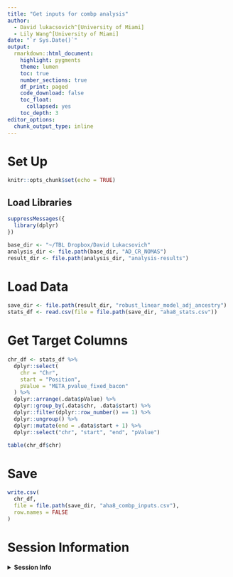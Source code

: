 ```yaml
---
title: "Get inputs for combp analysis"
author: 
  - David lukacsovich^[University of Miami]
  - Lily Wang^[University of Miami]
date: "`r Sys.Date()`"
output:
  rmarkdown::html_document:
    highlight: pygments
    theme: lumen
    toc: true
    number_sections: true
    df_print: paged
    code_download: false
    toc_float:
      collapsed: yes
    toc_depth: 3
editor_options:
  chunk_output_type: inline    
---
```


# Set Up

```r
knitr::opts_chunk$set(echo = TRUE)
```

## Load Libraries

```r
suppressMessages({
  library(dplyr)
})

base_dir <- "~/TBL Dropbox/David Lukacsovich"
analysis_dir <- file.path(base_dir, "AD_CR_NOMAS")
result_dir <- file.path(analysis_dir, "analysis-results")
```

# Load Data

```r
save_dir <- file.path(result_dir, "robust_linear_model_adj_ancestry")
stats_df <- read.csv(file = file.path(save_dir, "aha8_stats.csv"))
```

# Get Target Columns

```r
chr_df <- stats_df %>%
  dplyr::select(
    chr = "Chr",
    start = "Position",
    pValue = "META_pvalue_fixed_bacon"
  ) %>%
  dplyr::arrange(.data$pValue) %>%
  dplyr::group_by(.data$chr, .data$start) %>%
  dplyr::filter(dplyr::row_number() == 1) %>%
  dplyr::ungroup() %>%
  dplyr::mutate(end = .data$start + 1) %>%
  dplyr::select("chr", "start", "end", "pValue")

table(chr_df$chr)
```

# Save

```r
write.csv(
  chr_df,
  file = file.path(save_dir, "aha8_combp_inputs.csv"),
  row.names = FALSE
)
```

# Session Information

<details>
  <summary>**Session Info**</summary>
```r
sessionInfo()
```
</details>

